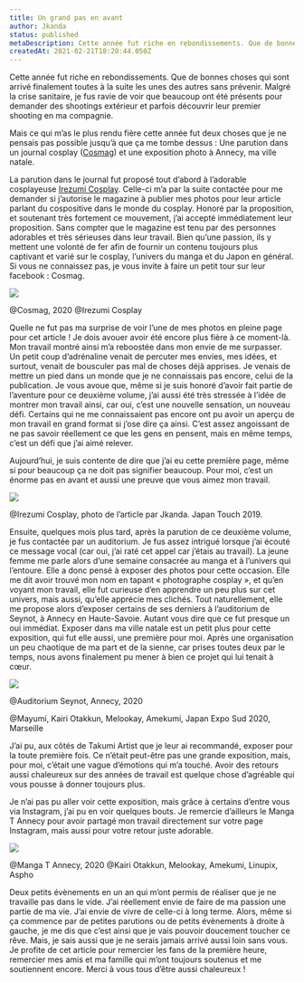 ```yaml
---
title: Un grand pas en avant
author: Jkanda
status: published
metaDescription: Cette année fut riche en rebondissements. Que de bonnes choses qui sont arrivé finalement toutes à la suite les unes des autres sans prévenir. Malgré la crise sanitaire, je fus ravie de voir que beaucoup ont été présents pour demander des shootings extérieur et parfois découvrir leur premier shooting en ma compagnie.
createdAt: 2021-02-21T18:20:44.050Z
---
```


Cette année fut riche en rebondissements. Que de bonnes choses qui sont arrivé finalement toutes à la suite les unes des autres sans prévenir. Malgré la crise sanitaire, je fus ravie de voir que beaucoup ont été présents pour demander des shootings extérieur et parfois découvrir leur premier shooting en ma compagnie.



Mais ce qui m’as le plus rendu fière cette année fut deux choses que je ne pensais pas possible jusqu’à que ça me tombe dessus : Une parution dans un journal cosplay ([Cosmag](https://www.facebook.com/CosMag.Officiel)) et une exposition photo à Annecy, ma ville natale.



La parution dans le journal fut proposé tout d’abord à l’adorable cosplayeuse [Irezumi Cosplay](https://jkanda.fr/cosplayers/irezumi-cosplay). Celle-ci m’a par la suite contactée pour me demander si j’autorise le magazine à publier mes photos pour leur article parlant du cospositive dans le monde du cosplay. Honoré par la proposition, et soutenant très fortement ce mouvement, j’ai accepté immédiatement leur proposition. Sans compter que le magazine est tenu par des personnes adorables et très sérieuses dans leur travail. Bien qu’une passion, ils y mettent une volonté de fer afin de fournir un contenu toujours plus captivant et varié sur le cosplay, l’univers du manga et du Japon en général. Si vous ne connaissez pas, je vous invite à faire un petit tour sur leur facebook : Cosmag.



![](https://s3.fr-par.scw.cloud/assets.blog.jkanda/IMG_20210103_130013.jpg)

@Cosmag, 2020 @Irezumi Cosplay



Quelle ne fut pas ma surprise de voir l’une de mes photos en pleine page pour cet article ! Je dois avouer avoir été encore plus fière à ce moment-là. Mon travail montré ainsi m’a reboostée dans mon envie de me surpasser. Un petit coup d’adrénaline venait de percuter mes envies, mes idées, et surtout, venait de bousculer pas mal de choses déjà apprises. Je venais de mettre un pied dans un monde que je ne connaissais pas encore, celui de la publication. Je vous avoue que, même si je suis honoré d’avoir fait partie de l’aventure pour ce deuxième volume, j’ai aussi été très stressée à l’idée de montrer mon travail ainsi, car oui, c’est une nouvelle sensation, un nouveau défi. Certains qui ne me connaissaient pas encore ont pu avoir un aperçu de mon travail en grand format si j’ose dire ça ainsi. C’est assez angoissant de ne pas savoir réellement ce que les gens en pensent, mais en même temps, c’est un défi que j’ai aimé relever.



Aujourd’hui, je suis contente de dire que j’ai eu cette première page, même si pour beaucoup ça ne doit pas signifier beaucoup. Pour moi, c’est un énorme pas en avant et aussi une preuve que vous aimez mon travail.



![](https://s3.fr-par.scw.cloud/assets.blog.jkanda/JK_DSC_0156-3-Modifier_200105.jpg)

@Irezumi Cosplay, photo de l’article par Jkanda. Japan Touch 2019.



Ensuite, quelques mois plus tard, après la parution de ce deuxième volume, je fus contactée par un auditorium. Je fus assez intrigué lorsque j’ai écouté ce message vocal (car oui, j’ai raté cet appel car j’étais au travail). La jeune femme me parle alors d’une semaine consacrée au manga et à l’univers qui l’entoure. Elle a donc pensé à exposer des photos pour cette occasion. Elle me dit avoir trouvé mon nom en tapant « photographe cosplay », et qu’en voyant mon travail, elle fut curieuse d’en apprendre un peu plus sur cet univers, mais aussi, qu’elle apprécie mes clichés. Tout naturellement, elle me propose alors d’exposer certains de ses derniers à l’auditorium de Seynot, à Annecy en Haute-Savoie. Autant vous dire que ce fut presque un oui immédiat. Exposer dans ma ville natale est un petit plus pour cette exposition, qui fut elle aussi, une première pour moi. Après une organisation un peu chaotique de ma part et de la sienne, car prises toutes deux par le temps, nous avons finalement pu mener à bien ce projet qui lui tenait à cœur.



![](https://s3.fr-par.scw.cloud/assets.blog.jkanda/IMG_0490.JPG)

@Auditorium Seynot, Annecy, 2020

@Mayumi, Kairi Otakkun, Melookay, Amekumi, Japan Expo Sud 2020, Marseille



J’ai pu, aux côtés de Takumi Artist que je leur ai recommandé, exposer pour la toute première fois. Ce n’était peut-être pas une grande exposition, mais, pour moi, c’était une vague d’émotions qui m’a touché. Avoir des retours aussi chaleureux sur des années de travail est quelque chose d’agréable qui vous pousse à donner toujours plus.



Je n’ai pas pu aller voir cette exposition, mais grâce à certains d’entre vous via Instagram, j’ai pu en voir quelques bouts. Je remercie d’ailleurs le Manga T Annecy pour avoir partagé mon travail directement sur votre page Instagram, mais aussi pour votre retour juste adorable.



![](https://s3.fr-par.scw.cloud/assets.blog.jkanda/Manga-t-Annecy.jpg)

@Manga T Annecy, 2020 @Kairi Otakkun, Melookay, Amekumi, Linupix, Aspho



Deux petits évènements en un an qui m’ont permis de réaliser que je ne travaille pas dans le vide. J’ai réellement envie de faire de ma passion une partie de ma vie. J’ai envie de vivre de celle-ci à long terme. Alors, même si ça commence par de petites parutions ou de petits évènements à droite à gauche, je me dis que c’est ainsi que je vais pouvoir doucement toucher ce rêve. Mais, je sais aussi que je ne serais jamais arrivé aussi loin sans vous. Je profite de cet article pour remercier les fans de la première heure, remercier mes amis et ma famille qui m’ont toujours soutenus et me soutiennent encore. Merci à vous tous d’être aussi chaleureux !